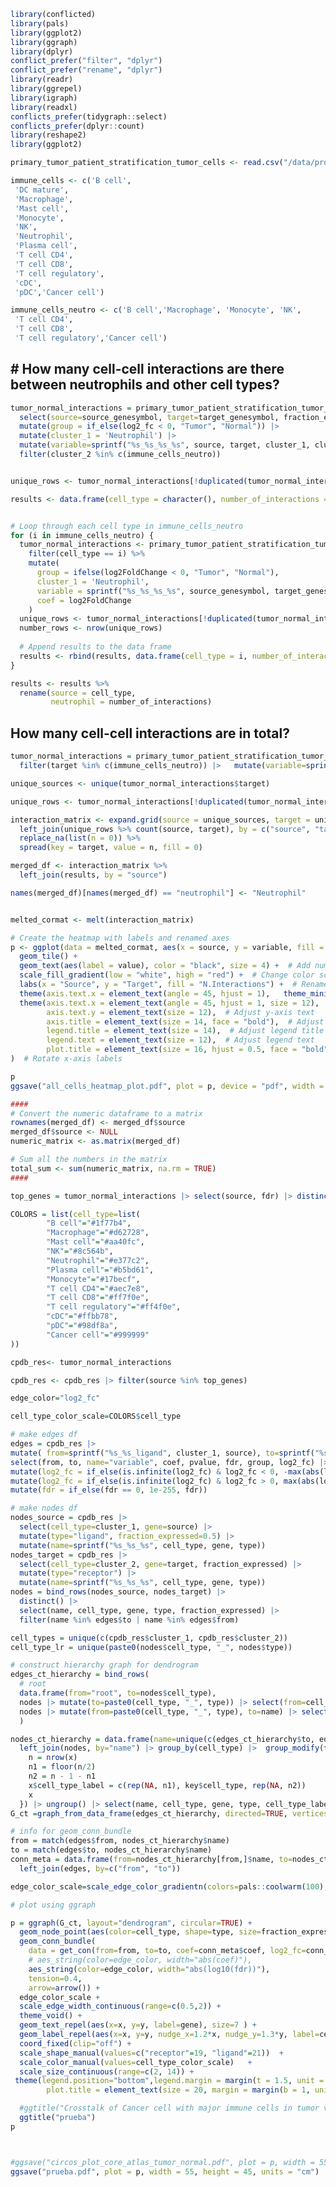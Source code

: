 ```r
library(conflicted)
library(pals)
library(ggplot2)
library(ggraph)
library(dplyr)
conflict_prefer("filter", "dplyr")
conflict_prefer("rename", "dplyr")
library(readr)
library(ggrepel)
library(igraph)
library(readxl)
conflicts_prefer(tidygraph::select)
conflicts_prefer(dplyr::count)
library(reshape2)
library(ggplot2)
```


```r
primary_tumor_patient_stratification_tumor_cells <- read.csv("/data/projects/2022/CRCA/results/v0.1/crc-atlas-dataset/latest/ds_analyses/liana_cell2cell/neutrophil_subclusters/tumor_blood/neutrophil.csv", row.names=1)
```

```r
immune_cells <- c('B cell',
 'DC mature',
 'Macrophage',
 'Mast cell',
 'Monocyte',
 'NK',
 'Neutrophil',
 'Plasma cell',
 'T cell CD4',
 'T cell CD8',
 'T cell regulatory',
 'cDC',
 'pDC','Cancer cell')
```



```r
immune_cells_neutro <- c('B cell','Macrophage', 'Monocyte', 'NK',
 'T cell CD4',
 'T cell CD8',
 'T cell regulatory','Cancer cell')
```

## #  How many cell-cell interactions are there between neutrophils and other cell types? 
 
```r
tumor_normal_interactions = primary_tumor_patient_stratification_tumor_cells|>
  select(source=source_genesymbol, target=target_genesymbol, fraction_expressed, fdr=fdr, log2_fc=log2FoldChange, cluster_2=cell_type, pvalue) |>
  mutate(group = if_else(log2_fc < 0, "Tumor", "Normal")) |>
  mutate(cluster_1 = 'Neutrophil') |>
  mutate(variable=sprintf("%s_%s_%s_%s", source, target, cluster_1, cluster_2), coef=log2_fc) |>
  filter(cluster_2 %in% c(immune_cells_neutro))


unique_rows <- tumor_normal_interactions[!duplicated(tumor_normal_interactions$variable), ]

```

```r
results <- data.frame(cell_type = character(), number_of_interactions = integer(), stringsAsFactors = FALSE)


# Loop through each cell type in immune_cells_neutro
for (i in immune_cells_neutro) {
  tumor_normal_interactions <- primary_tumor_patient_stratification_tumor_cells %>%
    filter(cell_type == i) %>%
    mutate(
      group = ifelse(log2FoldChange < 0, "Tumor", "Normal"),
      cluster_1 = 'Neutrophil',
      variable = sprintf("%s_%s_%s_%s", source_genesymbol, target_genesymbol, cluster_1, cell_type),
      coef = log2FoldChange
    )
  unique_rows <- tumor_normal_interactions[!duplicated(tumor_normal_interactions$variable), ]
  number_rows <- nrow(unique_rows)
  
  # Append results to the data frame
  results <- rbind(results, data.frame(cell_type = i, number_of_interactions = number_rows, stringsAsFactors = FALSE))
}

results <- results %>%
  rename(source = cell_type,
         neutrophil = number_of_interactions)
```
## How many cell-cell interactions are in total?

```r
tumor_normal_interactions = primary_tumor_patient_stratification_tumor_cells|>
  filter(target %in% c(immune_cells_neutro)) |>   mutate(variable=sprintf("%s_%s_%s_%s", source_genesymbol, target_genesymbol, source, target))

unique_sources <- unique(tumor_normal_interactions$target)

unique_rows <- tumor_normal_interactions[!duplicated(tumor_normal_interactions$variable), ]

interaction_matrix <- expand.grid(source = unique_sources, target = unique_sources) %>%
  left_join(unique_rows %>% count(source, target), by = c("source", "target")) %>%
  replace_na(list(n = 0)) %>%
  spread(key = target, value = n, fill = 0)

merged_df <- interaction_matrix %>%
  left_join(results, by = "source")

names(merged_df)[names(merged_df) == "neutrophil"] <- "Neutrophil"


melted_cormat <- melt(interaction_matrix)

# Create the heatmap with labels and renamed axes
p <- ggplot(data = melted_cormat, aes(x = source, y = variable, fill = value)) + 
  geom_tile() +
  geom_text(aes(label = value), color = "black", size = 4) +  # Add numeric labels
  scale_fill_gradient(low = "white", high = "red") +  # Change color scale to reds
  labs(x = "Source", y = "Target", fill = "N.Interactions") +  # Rename x and y axis labels
  theme(axis.text.x = element_text(angle = 45, hjust = 1),   theme_minimal(base_family = "Arial") +  # Clean theme with Arial font
  theme(axis.text.x = element_text(angle = 45, hjust = 1, size = 12),  # Adjust x-axis text
        axis.text.y = element_text(size = 12),  # Adjust y-axis text
        axis.title = element_text(size = 14, face = "bold"),  # Adjust axis titles
        legend.title = element_text(size = 14),  # Adjust legend title
        legend.text = element_text(size = 12),  # Adjust legend text
        plot.title = element_text(size = 16, hjust = 0.5, face = "bold"))  # Adjust plot title
)  # Rotate x-axis labels

p
ggsave("all_cells_heatmap_plot.pdf", plot = p, device = "pdf", width = 8, height = 6)

```
 
 
 
```r

####
# Convert the numeric dataframe to a matrix
rownames(merged_df) <- merged_df$source
merged_df$source <- NULL
numeric_matrix <- as.matrix(merged_df)

# Sum all the numbers in the matrix
total_sum <- sum(numeric_matrix, na.rm = TRUE)
####
```




```r
top_genes = tumor_normal_interactions |> select(source, fdr) |> distinct() |> arrange(fdr) |> pull(source) |> head(10)
```





```r
COLORS = list(cell_type=list(
        "B cell"="#1f77b4",
        "Macrophage"="#d62728",
        "Mast cell"="#aa40fc",
        "NK"="#8c564b",
        "Neutrophil"="#e377c2",
        "Plasma cell"="#b5bd61",
        "Monocyte"="#17becf",
        "T cell CD4"="#aec7e8",
        "T cell CD8"="#ff7f0e",
        "T cell regulatory"="#ff4f0e",
        "cDC"="#ffbb78",
        "pDC"="#98df8a",
        "Cancer cell"="#999999"
))
```







```r
cpdb_res<- tumor_normal_interactions
```

```r
cpdb_res <- cpdb_res |> filter(source %in% top_genes)
```

```r
edge_color="log2_fc"
```

```r
cell_type_color_scale=COLORS$cell_type
```



```r
# make edges df
edges = cpdb_res |>
mutate( from=sprintf("%s_%s_ligand", cluster_1, source), to=sprintf("%s_%s_receptor", cluster_2, target)) |>
select(from, to, name="variable", coef, pvalue, fdr, group, log2_fc) |>
mutate(log2_fc = if_else(is.infinite(log2_fc) & log2_fc < 0, -max(abs(log2_fc[is.finite(log2_fc)])), log2_fc)) |>
mutate(log2_fc = if_else(is.infinite(log2_fc) & log2_fc > 0, max(abs(log2_fc[is.finite(log2_fc)])), log2_fc)) |>
mutate(fdr = if_else(fdr == 0, 1e-255, fdr))
```


```r
# make nodes df
nodes_source = cpdb_res |>
  select(cell_type=cluster_1, gene=source) |>
  mutate(type="ligand", fraction_expressed=0.5) |>
  mutate(name=sprintf("%s_%s_%s", cell_type, gene, type))
nodes_target = cpdb_res |>
  select(cell_type=cluster_2, gene=target, fraction_expressed) |>
  mutate(type="receptor") |>
  mutate(name=sprintf("%s_%s_%s", cell_type, gene, type))
nodes = bind_rows(nodes_source, nodes_target) |>
  distinct() |>
  select(name, cell_type, gene, type, fraction_expressed) |>
  filter(name %in% edges$to | name %in% edges$from)

```

```r

cell_types = unique(c(cpdb_res$cluster_1, cpdb_res$cluster_2))
cell_type_lr = unique(paste0(nodes$cell_type, "_", nodes$type))

```

```r
# construct hierarchy graph for dendrogram
edges_ct_hierarchy = bind_rows(
  # root
  data.frame(from="root", to=nodes$cell_type),
  nodes |> mutate(to=paste0(cell_type, "_", type)) |> select(from=cell_type, to) |> distinct(),
  nodes |> mutate(from=paste0(cell_type, "_", type), to=name) |> select(from, to)
  )
```

```r

nodes_ct_hierarchy = data.frame(name=unique(c(edges_ct_hierarchy$to, edges_ct_hierarchy$from))) |>
  left_join(nodes, by="name") |> group_by(cell_type) |>  group_modify(function(x, key) {
    n = nrow(x)
    n1 = floor(n/2)
    n2 = n - 1 - n1
    x$cell_type_label = c(rep(NA, n1), key$cell_type, rep(NA, n2))
    x
  }) |> ungroup() |> select(name, cell_type, gene, type, cell_type_label, fraction_expressed)
G_ct =graph_from_data_frame(edges_ct_hierarchy, directed=TRUE, vertices=nodes_ct_hierarchy)
```

```r
# info for geom_conn_bundle
from = match(edges$from, nodes_ct_hierarchy$name)
to = match(edges$to, nodes_ct_hierarchy$name)
conn_meta = data.frame(from=nodes_ct_hierarchy[from,]$name, to=nodes_ct_hierarchy[to,]$name) |>
  left_join(edges, by=c("from", "to"))
```
```r
edge_color_scale=scale_edge_color_gradientn(colors=pals::coolwarm(100), limits=c(-1.5,1.5) * max(abs(conn_meta[[edge_color]])))
```



```r
# plot using ggraph

p = ggraph(G_ct, layout="dendrogram", circular=TRUE) +
  geom_node_point(aes(color=cell_type, shape=type, size=fraction_expressed), stroke=2, fill="white") +
  geom_conn_bundle(
    data = get_con(from=from, to=to, coef=conn_meta$coef, log2_fc=conn_meta$log2_fc, pvalue=conn_meta$pvalue, group=conn_meta$group, fdr=conn_meta$fdr),
    # aes_string(color=edge_color, width="abs(coef)"),
    aes_string(color=edge_color, width="abs(log10(fdr))"),
    tension=0.4,
    arrow=arrow()) +
  edge_color_scale +
  scale_edge_width_continuous(range=c(0.5,2)) +
  theme_void() +
  geom_text_repel(aes(x=x, y=y, label=gene), size=7 ) +
  geom_label_repel(aes(x=x, y=y, nudge_x=1.2*x, nudge_y=1.3*y, label=cell_type_label), xlim=c(-2, 2), size=10, force=3, alpha=.8) +
  coord_fixed(clip="off") +
  scale_shape_manual(values=c("receptor"=19, "ligand"=21))  +
  scale_color_manual(values=cell_type_color_scale)   +
  scale_size_continuous(range=c(2, 14)) +
 theme(legend.position="bottom",legend.margin = margin(t = 1.5, unit = "cm"),legend.key.size = unit(0.8, "cm"), plot.margin = margin(2, 3, 3, 3, "cm"),
        plot.title = element_text(size = 20, margin = margin(b = 1, unit = "cm"), hjust = 0.5)) +  # Center align the title

  #ggtitle("Crosstalk of Cancer cell with major immune cells in tumor vs normal. Top 10 DEG in Cancer cell")
  ggtitle("prueba")
p



#ggsave("circos_plot_core_atlas_tumor_normal.pdf", plot = p, width = 55, height = 45, units = "cm")
ggsave("prueba.pdf", plot = p, width = 55, height = 45, units = "cm")
```